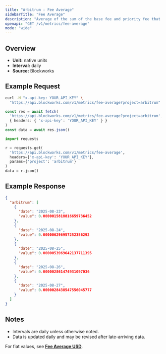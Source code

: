 ```yaml
---
title: "Arbitrum : Fee Average"
sidebarTitle: "Fee Average"
description: "Average of the sum of the base fee and priority fee that day in native chain token"
openapi: "GET /v1/metrics/fee-average"
mode: "wide"
---
```


## Overview

- **Unit:** native units
- **Interval:** daily
- **Source:** Blockworks

## Example Request

<CodeGroup>

```bash cURL
curl -H "x-api-key: YOUR_API_KEY" \
  "https://api.blockworks.com/v1/metrics/fee-average?project=arbitrum"
```

```typescript TypeScript
const res = await fetch(
  'https://api.blockworks.com/v1/metrics/fee-average?project=arbitrum',
  { headers: { 'x-api-key': 'YOUR_API_KEY' } }
)
const data = await res.json()
```

```python Python
import requests

r = requests.get(
  'https://api.blockworks.com/v1/metrics/fee-average',
  headers={'x-api-key': 'YOUR_API_KEY'},
  params={'project': 'arbitrum'}
)
data = r.json()
```

</CodeGroup>

## Example Response

```json
{
  "arbitrum": [
    {
      "date": "2025-08-23",
      "value": 0.0000015818816659736452
    },
    {
      "date": "2025-08-24",
      "value": 0.000006296957252356292
    },
    {
      "date": "2025-08-25",
      "value": 0.0000053969642137711395
    },
    {
      "date": "2025-08-26",
      "value": 0.000002861474931097036
    },
    {
      "date": "2025-08-27",
      "value": 0.0000028438547556045777
    }
  ]
}
```

## Notes
- Intervals are daily unless otherwise noted.
- Data is updated daily and may be revised after late-arriving data.


<Note>For fiat values, see **[Fee Average USD](./fee-average-usd)**.</Note>